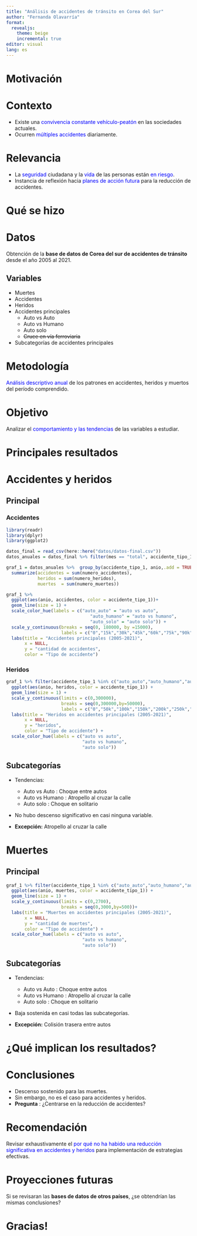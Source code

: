 ```yaml
---
title: "Análisis de accidentes de tránsito en Corea del Sur"
author: "Fernanda Olavarría"
format: 
  revealjs:
    theme: beige
    incremental: true
editor: visual
lang: es
---
```


# Motivación

# Contexto

-   Existe una [convivencia constante vehículo-peatón]{style="color: blue;"} en las sociedades actuales.
-   Ocurren [múltiples accidentes]{style="color: blue;"} diariamente.

# Relevancia

-   La [seguridad]{style="color: blue;"} ciudadana y la [vida]{style="color: blue;"} de las personas están [en riesgo]{style="color: blue;"}.
-   Instancia de reflexión hacia [planes de acción futura]{style="color: blue;"} para la reducción de accidentes.

# Qué se hizo

# Datos

Obtención de la **base de datos de Corea del sur de accidentes de tránsito** desde el año 2005 al 2021.

## Variables

-   Muertes
-   Accidentes
-   Heridos
-   Accidentes principales
    -   Auto vs Auto
    -   Auto vs Humano
    -   Auto solo
    -   ~~Cruce en vía ferroviaria~~
-   Subcategorías de accidentes principales

# Metodología

[Análisis descriptivo anual]{style="color: blue;"} de los patrones en accidentes, heridos y muertos del período comprendido.

# Objetivo

Analizar el [comportamiento y las tendencias]{style="color: blue;"} de las variables a estudiar.

# Principales resultados

# Accidentes y heridos

## Principal

::: panel-tabset
### Accidentes

```r
library(readr)
library(dplyr)
library(ggplot2)

datos_final = read_csv(here::here("datos/datos-final.csv"))
datos_anuales = datos_final %>% filter(mes == "total", accidente_tipo_1 %in% c("auto_auto","auto_humano","auto_solo"))

graf_1 = datos_anuales %>%  group_by(accidente_tipo_1, anio,.add = TRUE) %>% 
  summarize(accidentes = sum(numero_accidentes),
            heridos = sum(numero_heridos),
            muertes  = sum(numero_muertes))

graf_1 %>%
  ggplot(aes(anio, accidentes, color = accidente_tipo_1))+
  geom_line(size = 1) +
  scale_color_hue(labels = c("auto_auto" = "auto vs auto",
                                "auto_humano" = "auto vs humano",
                                "auto_solo" = "auto solo")) +
  scale_y_continuous(breaks = seq(0, 180000, by =15000),
                     labels = c("0","15k","30k","45k","60k","75k","90k","105k","120k","135k","150k","165k","180k")) + 
  labs(title = "Accidentes principales (2005-2021)",
       x = NULL,
       y = "cantidad de accidentes",
       color = "Tipo de accidente")
```

### Heridos

```r
graf_1 %>% filter(accidente_tipo_1 %in% c("auto_auto","auto_humano","auto_solo")) %>% 
  ggplot(aes(anio, heridos, color = accidente_tipo_1)) + 
  geom_line(size = 1) + 
  scale_y_continuous(limits = c(0,300000),
                     breaks = seq(0,300000,by=50000),
                     labels = c("0","50k","100k","150k","200k","250k","300k"))+
  labs(title = "Heridos en accidentes principales (2005-2021)",
       x = NULL,
       y = "heridos",
       color = "Tipo de accidente") + 
  scale_color_hue(labels = c("auto vs auto",
                             "auto vs humano",
                             "auto solo"))
```
:::

## Subcategorías

-   Tendencias:
    -   Auto vs Auto : Choque entre autos
    -   Auto vs Humano : Atropello al cruzar la calle
    -   Auto solo : Choque en solitario
-   No hubo descenso significativo en casi ninguna variable. 

- **Excepción:** Atropello al cruzar la calle

# Muertes

## Principal

```r
graf_1 %>% filter(accidente_tipo_1 %in% c("auto_auto","auto_humano","auto_solo")) %>% 
  ggplot(aes(anio, muertes, color = accidente_tipo_1)) + 
  geom_line(size = 1) + 
  scale_y_continuous(limits = c(0,2700),
                     breaks = seq(0,3000,by=500))+
  labs(title = "Muertes en accidentes principales (2005-2021)",
       x = NULL,
       y = "cantidad de muertes",
       color = "Tipo de accidente") + 
  scale_color_hue(labels = c("auto vs auto",
                             "auto vs humano",
                             "auto solo"))
```

## Subcategorías

-   Tendencias:
    -   Auto vs Auto : Choque entre autos
    -   Auto vs Humano : Atropello al cruzar la calle
    -   Auto solo : Choque en solitario
-   Baja sostenida en casi todas las subcategorías.

- **Excepción:** Colisión trasera entre autos

# ¿Qué implican los resultados?

# Conclusiones

-   Descenso sostenido para las muertes.
-   Sin embargo, no es el caso para accidentes y heridos.
-   **Pregunta** : ¿Centrarse en la reducción de accidentes?

# Recomendación

Revisar exhaustivamente el [por qué no ha habido una reducción significativa en accidentes y heridos]{style="color: blue;"} para implementación de estrategias efectivas.

# Proyecciones futuras

Si se revisaran las **bases de datos de otros países**, ¿se obtendrían las mismas conclusiones?

# Gracias!
